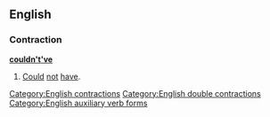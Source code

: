 ==English==

===Contraction===
'''[[could]][[n't]][['ve]]'''

# {{nonstandard}} [[could|Could]] [[not]] [[have]].

[[Category:English contractions]]
[[Category:English double contractions]]
[[Category:English auxiliary verb forms]]